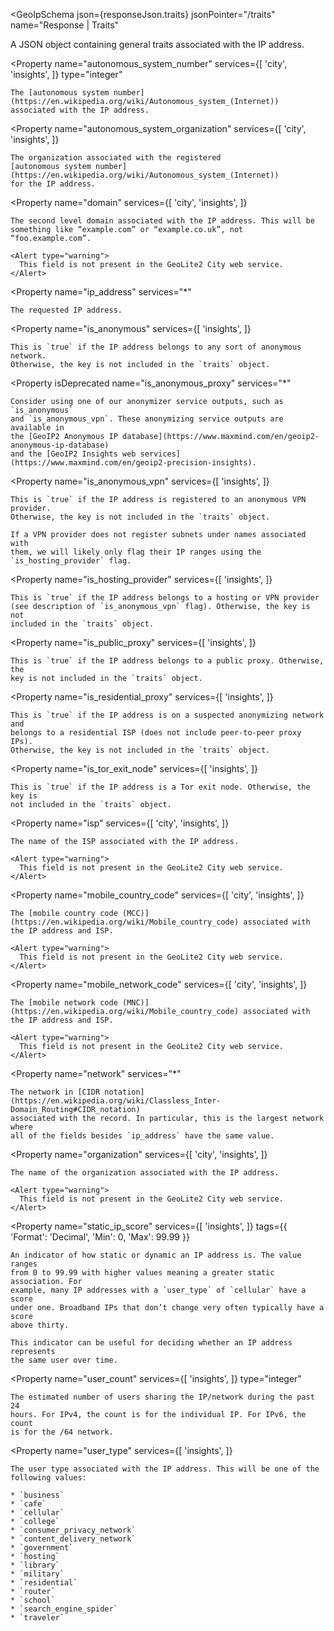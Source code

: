
<GeoIpSchema
  json={responseJson.traits}
  jsonPointer="/traits"
  name="Response | Traits"
>
  A JSON object containing general traits associated with the IP address.

  <Property
    name="autonomous_system_number"
    services={[
      'city',
      'insights',
    ]}
    type="integer"
  >
    The [autonomous system number](https://en.wikipedia.org/wiki/Autonomous_system_(Internet))
    associated with the IP address.
  </Property>

  <Property
    name="autonomous_system_organization"
    services={[
      'city',
      'insights',
    ]}
  >
    The organization associated with the registered
    [autonomous system number](https://en.wikipedia.org/wiki/Autonomous_system_(Internet))
    for the IP address.
  </Property>

  <Property
    name="domain"
    services={[
      'city',
      'insights',
    ]}
  >
    The second level domain associated with the IP address. This will be
    something like “example.com” or “example.co.uk”, not “foo.example.com”.

    <Alert type="warning">
      This field is not present in the GeoLite2 City web service.
    </Alert>
  </Property>

  <Property
    name="ip_address"
    services="*"
  >
    The requested IP address.
  </Property>

  <Property
    name="is_anonymous"
    services={[
      'insights',
    ]}
  >
    This is `true` if the IP address belongs to any sort of anonymous network.
    Otherwise, the key is not included in the `traits` object.
  </Property>

  <Property
    isDeprecated
    name="is_anonymous_proxy"
    services="*"
  >
    Consider using one of our anonymizer service outputs, such as `is_anonymous`
    and `is_anonymous_vpn`. These anonymizing service outputs are available in
    the [GeoIP2 Anonymous IP database](https://www.maxmind.com/en/geoip2-anonymous-ip-database)
    and the [GeoIP2 Insights web services](https://www.maxmind.com/en/geoip2-precision-insights).
  </Property>

  <Property
    name="is_anonymous_vpn"
    services={[
      'insights',
    ]}
  >
    This is `true` if the IP address is registered to an anonymous VPN provider.
    Otherwise, the key is not included in the `traits` object.

    If a VPN provider does not register subnets under names associated with
    them, we will likely only flag their IP ranges using the
    `is_hosting_provider` flag.
  </Property>

  <Property
    name="is_hosting_provider"
    services={[
      'insights',
    ]}
  >
    This is `true` if the IP address belongs to a hosting or VPN provider
    (see description of `is_anonymous_vpn` flag). Otherwise, the key is not
    included in the `traits` object.
  </Property>

  <Property
    name="is_public_proxy"
    services={[
      'insights',
    ]}
  >
    This is `true` if the IP address belongs to a public proxy. Otherwise, the
    key is not included in the `traits` object.
  </Property>

  <Property
    name="is_residential_proxy"
    services={[
      'insights',
    ]}
  >
    This is `true` if the IP address is on a suspected anonymizing network and
    belongs to a residential ISP (does not include peer-to-peer proxy IPs).
    Otherwise, the key is not included in the `traits` object.
  </Property>

  <Property
    isDeprecated
    name="is_satellite_provider"
    services="*"
  />

  <Property
    name="is_tor_exit_node"
    services={[
      'insights',
    ]}
  >
    This is `true` if the IP address is a Tor exit node. Otherwise, the key is
    not included in the `traits` object.
  </Property>

  <Property
    name="isp"
    services={[
      'city',
      'insights',
    ]}
  >
    The name of the ISP associated with the IP address.

    <Alert type="warning">
      This field is not present in the GeoLite2 City web service.
    </Alert>
  </Property>

  <Property
    name="mobile_country_code"
    services={[
      'city',
      'insights',
    ]}
  >
    The [mobile country code (MCC)](https://en.wikipedia.org/wiki/Mobile_country_code) associated with the IP address and ISP.

    <Alert type="warning">
      This field is not present in the GeoLite2 City web service.
    </Alert>
  </Property>

  <Property
    name="mobile_network_code"
    services={[
      'city',
      'insights',
    ]}
  >
    The [mobile network code (MNC)](https://en.wikipedia.org/wiki/Mobile_country_code) associated with the IP address and ISP.

    <Alert type="warning">
      This field is not present in the GeoLite2 City web service.
    </Alert>
  </Property>

  <Property
    name="network"
    services="*"
  >
    The network in [CIDR notation](https://en.wikipedia.org/wiki/Classless_Inter-Domain_Routing#CIDR_notation)
    associated with the record. In particular, this is the largest network where
    all of the fields besides `ip_address` have the same value.
  </Property>

  <Property
    name="organization"
    services={[
      'city',
      'insights',
    ]}
  >
    The name of the organization associated with the IP address.

    <Alert type="warning">
      This field is not present in the GeoLite2 City web service.
    </Alert>
  </Property>

  <Property
    name="static_ip_score"
    services={[
      'insights',
    ]}
    tags={{
      'Format': 'Decimal',
      'Min': 0,
      'Max': 99.99
    }}
  >
    An indicator of how static or dynamic an IP address is. The value ranges
    from 0 to 99.99 with higher values meaning a greater static association. For
    example, many IP addresses with a `user_type` of `cellular` have a score
    under one. Broadband IPs that don’t change very often typically have a score
    above thirty.

    This indicator can be useful for deciding whether an IP address represents
    the same user over time.
  </Property>

  <Property
    name="user_count"
    services={[
      'insights',
    ]}
    type="integer"
  >
    The estimated number of users sharing the IP/network during the past 24
    hours. For IPv4, the count is for the individual IP. For IPv6, the count
    is for the /64 network.
  </Property>

  <Property
    name="user_type"
    services={[
      'insights',
    ]}
  >
    The user type associated with the IP address. This will be one of the
    following values:

    * `business`
    * `cafe`
    * `cellular`
    * `college`
    * `consumer_privacy_network`
    * `content_delivery_network`
    * `government`
    * `hosting`
    * `library`
    * `military`
    * `residential`
    * `router`
    * `school`
    * `search_engine_spider`
    * `traveler`
  </Property>
</GeoIpSchema>
